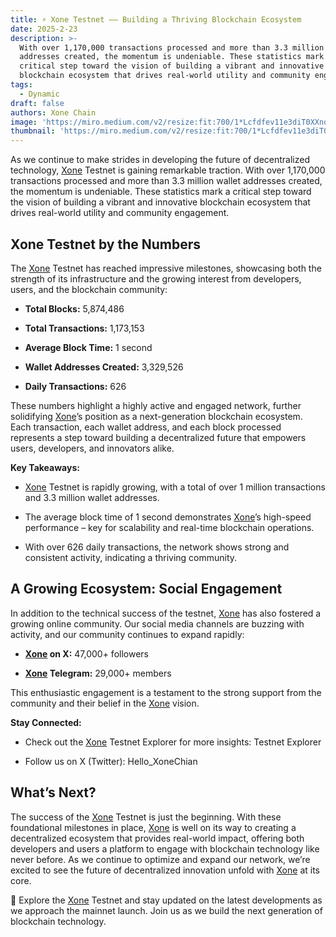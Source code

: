 ```yaml
---
title: ⚡️ Xone Testnet —— Building a Thriving Blockchain Ecosystem
date: 2025-2-23
description: >-
  With over 1,170,000 transactions processed and more than 3.3 million wallet
  addresses created, the momentum is undeniable. These statistics mark a
  critical step toward the vision of building a vibrant and innovative
  blockchain ecosystem that drives real-world utility and community engagement.
tags:
  - Dynamic
draft: false
authors: Xone Chain
image: 'https://miro.medium.com/v2/resize:fit:700/1*Lcfdfev11e3diT0XXnqt4g@2x.jpeg'
thumbnail: 'https://miro.medium.com/v2/resize:fit:700/1*Lcfdfev11e3diT0XXnqt4g@2x.jpeg'
---
```



As we continue to make strides in developing the future of decentralized technology, [Xone](https://xone.org/) Testnet is gaining remarkable traction. With over 1,170,000 transactions processed and more than 3.3 million wallet addresses created, the momentum is undeniable. These statistics mark a critical step toward the vision of building a vibrant and innovative blockchain ecosystem that drives real-world utility and community engagement.

## Xone Testnet by the Numbers

The [Xone](https://xone.org/) Testnet has reached impressive milestones, showcasing both the strength of its infrastructure and the growing interest from developers, users, and the blockchain community:

- **Total Blocks:** 5,874,486

- **Total Transactions:** 1,173,153

- **Average Block Time:** 1 second

- **Wallet Addresses Created:** 3,329,526

- **Daily Transactions:** 626

These numbers highlight a highly active and engaged network, further solidifying [Xone](https://xone.org/)’s position as a next-generation blockchain ecosystem. Each transaction, each wallet address, and each block processed represents a step toward building a decentralized future that empowers users, developers, and innovators alike.

**Key Takeaways:**

- [Xone](https://xone.org/) Testnet is rapidly growing, with a total of over 1 million transactions and 3.3 million wallet addresses.

- The average block time of 1 second demonstrates [Xone](https://xone.org/)’s high-speed performance – key for scalability and real-time blockchain operations.

- With over 626 daily transactions, the network shows strong and consistent activity, indicating a thriving community.

## A Growing Ecosystem: Social Engagement

In addition to the technical success of the testnet, [Xone](https://xone.org/) has also fostered a growing online community. Our social media channels are buzzing with activity, and our community continues to expand rapidly:

- **[Xone](https://xone.org/) on X:** 47,000+ followers

- **[Xone](https://xone.org/) Telegram:** 29,000+ members

This enthusiastic engagement is a testament to the strong support from the community and their belief in the [Xone](https://xone.org/) vision.

**Stay Connected:**

- Check out the [Xone](https://xone.org/) Testnet Explorer for more insights: <Link className='text-primaryHue' isExternal showAnchorIcon href="https://testnet.xonescan.com">Testnet Explorer</Link>

- Follow us on X (Twitter): <Link className='text-primaryHue' isExternal showAnchorIcon href="https://t.me/hello_xonechain">Hello_XoneChian</Link>

## What’s Next?

The success of the [Xone](https://xone.org/) Testnet is just the beginning. With these foundational milestones in place, [Xone](https://xone.org/) is well on its way to creating a decentralized ecosystem that provides real-world impact, offering both developers and users a platform to engage with blockchain technology like never before. As we continue to optimize and expand our network, we’re excited to see the future of decentralized innovation unfold with [Xone](https://xone.org/) at its core.

🔗 Explore the [Xone](https://xone.org/) Testnet and stay updated on the latest developments as we approach the mainnet launch. Join us as we build the next generation of blockchain technology.
